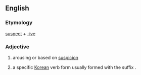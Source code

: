 ==English==

===Etymology===
[[suspect]] + [[-ive]]

===Adjective===
{{en-adj|-}}

# arousing or based on [[suspicion]]
# {{context|linguistics|Korean language}} a specific [[Korean]] verb form usually formed with the suffix {{ko-inline|-지|-ji}}.